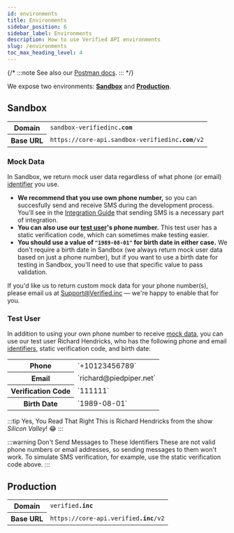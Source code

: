 ```yaml
---
id: environments
title: Environments
sidebar_position: 6
sidebar_label: Environments
description: How to use Verified API environments
slug: /environments
toc_max_heading_level: 4
---
```



{/* :::note
See also our [Postman docs](https://api.docs.verified.inc/).
::: */}


We expose two environments: [**Sandbox**](#sandbox) and [**Production**](#production). 

<DevelopmentWorkAdmonition/>


## Sandbox

<table>
    <tr>
        <th>Domain</th>
        <td><code>sandbox-verifiedinc<b>.com</b></code></td>
    </tr>
    <tr>
        <th>Base URL</th>
        <td><code><span>https://</span>core-api.sandbox-verifiedinc<b>.com</b>/v2</code></td>
    </tr>
</table>

<DomainsAdmonition/>


### Mock Data

In Sandbox, we return mock user data regardless of what phone (or email) [identifier](./types#identifiers) you use. 
- **We recommend that you use own phone number,** so you can succesfully send and receive SMS during the development process. You'll see in the [Integration Guide](./integration-guide) that sending SMS is a necessary part of integration.
- **You can also use our [test user](#test-user)'s phone number.** This test user has a static verification code, which can sometimes make testing easier.
- **You should use a value of `"1989-08-01"` for birth date in either case.** We don't require a birth date in Sandbox (we always return mock user data based on just a phone number), but if you want to use a birth date for testing in Sandbox, you'll need to use that specific value to pass validation.

If you'd like us to return custom mock data for your phone number(s), please email us at Support@Verified.inc — we're happy to enable that for you.


### Test User

In addition to using your own phone number to receive [mock data](#mock-data), you can use our test user Richard Hendricks, who has the following phone and email [identifiers](./types#identifiers), static verification code, and birth date:

<table>
    <tr>
        <th>Phone</th>
        <td>`+10123456789`</td>
    </tr>
    <tr>
        <th>Email</th>
        <td>`richard@piedpiper.net`</td>
    </tr>
    <tr>
        <th>Verification Code</th>
        <td>`111111`</td>
    </tr>
    <tr>
        <th>Birth Date</th>
        <td>`1989-08-01`</td>
    </tr>
</table>

:::tip Yes, You Read That Right
This is Richard Hendricks from the show _Silicon Valley_! 😂
:::

:::warning Don't Send Messages to These Identifiers
These are not valid phone numbers or email addresses, so sending messages to them won't work. To simulate SMS verification, for example, use the static verification code above.
:::


## Production

<table>
    <tr>
        <th>Domain</th>
        <td><code>verified<b>.inc</b></code></td>
    </tr>
    <tr>
        <th>Base URL</th>
        <td><code><span>https://</span>core-api.verified<b>.inc</b>/v2</code></td>
    </tr>
</table>

<DomainsAdmonition/>